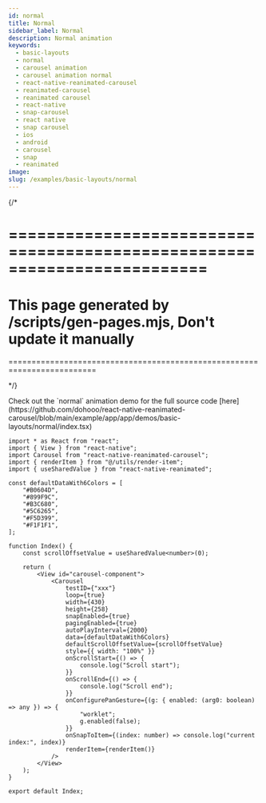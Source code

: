 ```yaml
---
id: normal
title: Normal
sidebar_label: Normal
description: Normal animation
keywords:
  - basic-layouts
  - normal
  - carousel animation
  - carousel animation normal
  - react-native-reanimated-carousel
  - reanimated-carousel
  - reanimated carousel
  - react-native
  - snap-carousel
  - react native
  - snap carousel
  - ios
  - android
  - carousel
  - snap
  - reanimated
image:
slug: /examples/basic-layouts/normal
---
```


{/* 

=========================================================================
=========================================================================
This page generated by /scripts/gen-pages.mjs, Don't update it manually 
=========================================================================
=========================================================================

*/}


<Callout emoji="👾">
  Check out the `normal` animation demo for the full source code [here](https://github.com/dohooo/react-native-reanimated-carousel/blob/main/example/app/app/demos/basic-layouts/normal/index.tsx)
</Callout>

<Demo pagePath='/demos/basic-layouts/normal' />

```tsx copy
import * as React from "react";
import { View } from "react-native";
import Carousel from "react-native-reanimated-carousel";
import { renderItem } from "@/utils/render-item";
import { useSharedValue } from "react-native-reanimated";

const defaultDataWith6Colors = [
	"#B0604D",
	"#899F9C",
	"#B3C680",
	"#5C6265",
	"#F5D399",
	"#F1F1F1",
];

function Index() {
	const scrollOffsetValue = useSharedValue<number>(0);

	return (
		<View id="carousel-component">
			<Carousel
				testID={"xxx"}
				loop={true}
				width={430}
				height={258}
				snapEnabled={true}
				pagingEnabled={true}
				autoPlayInterval={2000}
				data={defaultDataWith6Colors}
				defaultScrollOffsetValue={scrollOffsetValue}
				style={{ width: "100%" }}
				onScrollStart={() => {
					console.log("Scroll start");
				}}
				onScrollEnd={() => {
					console.log("Scroll end");
				}}
				onConfigurePanGesture={(g: { enabled: (arg0: boolean) => any }) => {
					"worklet";
					g.enabled(false);
				}}
				onSnapToItem={(index: number) => console.log("current index:", index)}
				renderItem={renderItem()}
			/>
		</View>
	);
}

export default Index;

```